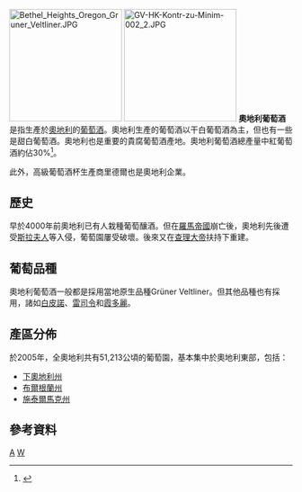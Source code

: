 [[File:Bethel_Heights_Oregon_Gruner_Veltliner.JPG|200px]]
[[File:GV-HK-Kontr-zu-Minim-002_2.JPG|200px]]
'''奧地利葡萄酒'''是指生產於[[奧地利|奧地利]]的[[葡萄酒|葡萄酒]]。奧地利生產的葡萄酒以干白葡萄酒為主，但也有一些是甜白葡萄酒。奧地利也是重要的貴腐葡萄酒產地。奧地利葡萄酒總產量中紅葡萄酒約佔30%<ref>{{cite web |url=http://www.wine-searcher.com/grape-645-zweigelt |title=Zweigelt Wine |publisher=Wine-Searcher |access-date=2015-12-24 |archive-url=https://web.archive.org/web/20140207055743/http://www.wine-searcher.com/grape-645-zweigelt |archive-date=2014-02-07 |dead-url=yes }}</ref>。

此外，高級葡萄酒杯生產商里德爾也是奧地利企業。

==歷史==
早於4000年前奧地利已有人栽種葡萄釀酒。但在[[羅馬帝國|羅馬帝國]]崩亡後，奧地利先後遭受[[斯拉夫人|斯拉夫人]]等入侵，葡萄園屢受破壞。後來又在[[查理大帝|查理大帝]]扶持下重建。

==葡萄品種==
奧地利葡萄酒一般都是採用當地原生品種Grüner Veltliner。但其他品種也有採用，諸如[[白皮諾|白皮諾]]、[[雷司令|雷司令]]和[[霞多麗|霞多麗]]。

==產區分佈==
於2005年，全奧地利共有51,213公頃的葡萄園，基本集中於奧地利東部，包括：

*[[下奧地利州|下奧地利州]]
*[[布爾根蘭州|布爾根蘭州]]
*[[施泰爾馬克州|施泰爾馬克州]]

==參考資料==
{{reflist}}
[[Category:葡萄酒|A]]
[[Category:奧地利飲食|W]]